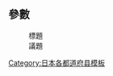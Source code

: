 {{Navbox
|name = {{{name|日本都道府縣別}}}
|state = {{{state|autocollapse}}}
|titlestyle = background:#efefef;
|title = {{flagicon|JPN}} {{{1}}}
|imageleft =
|image = [[File:Japan large.png|200px]]
|bodystyle = background:#f9f9f9;
|groupstyle = background:#efefef;vertical-align:top;padding:0.125em 0.25em;
|liststyle = width:auto;
|oddstyle = background:#fcfcfc;
|evenstyle =
|abovestyle =
|above =

|group1 = [[北海道|北海道地方]]
|list1 = [[北海道{{{2}}}|北海道]]
|group2 = [[東北地方]]
|list2 = [[青森縣{{{2}}}|青森縣]] &#124; [[岩手縣{{{2}}}|岩手縣]] &#124; [[宮城縣{{{2}}}|宮城縣]] &#124; [[秋田縣{{{2}}}|秋田縣]] &#124; [[山形縣{{{2}}}|山形縣]] &#124; [[福島縣{{{2}}}|福島縣]]
|group3 = [[關東地方]]
|list3 = [[茨城縣{{{2}}}|茨城縣]] &#124; [[栃木縣{{{2}}}|栃木縣]] &#124; [[群馬縣{{{2}}}|群馬縣]] &#124; [[埼玉縣{{{2}}}|埼玉縣]] &#124; [[千葉縣{{{2}}}|千葉縣]] &#124; [[東京都{{{2}}}|東京都]] &#124; [[神奈川縣{{{2}}}|神奈川縣]] 
|group4 = [[中部地方]]
|list4 = [[新潟縣{{{2}}}|新潟縣]] &#124; [[富山縣{{{2}}}|富山縣]] &#124; [[石川縣{{{2}}}|石川縣]] &#124; [[福井縣{{{2}}}|福井縣]] &#124; [[山梨縣{{{2}}}|山梨縣]] &#124; [[長野縣{{{2}}}|長野縣]] &#124; [[岐阜縣{{{2}}}|岐阜縣]] &#124; [[靜岡縣{{{2}}}|靜岡縣]] &#124; [[愛知縣{{{2}}}|愛知縣]] 
|group5 = [[近畿地方]]
|list5 = [[三重縣{{{2}}}|三重縣]] &#124; [[滋賀縣{{{2}}}|滋賀縣]] &#124; [[京都府{{{2}}}|京都府]] &#124; [[大阪府{{{2}}}|大阪府]] &#124; [[兵庫縣{{{2}}}|兵庫縣]] &#124; [[奈良縣{{{2}}}|奈良縣]] &#124; [[和歌山縣{{{2}}}|和歌山縣]]
|group6 = [[中國地方]]
|list6 = [[鳥取縣{{{2}}}|鳥取縣]] &#124; [[島根縣{{{2}}}|島根縣]] &#124; [[岡山縣{{{2}}}|岡山縣]] &#124; [[廣島縣{{{2}}}|廣島縣]] &#124; [[山口縣{{{2}}}|山口縣]]
|group7 = [[四國|四國地方]]
|list7 = [[德島縣{{{2}}}|德島縣]] &#124; [[香川縣{{{2}}}|香川縣]] &#124; [[愛媛縣{{{2}}}|愛媛縣]] &#124; [[高知縣{{{2}}}|高知縣]]
|group8 = [[九州 (日本)|九州地方]]
|list8 = [[福岡縣{{{2}}}|福岡縣]] &#124; [[佐賀縣{{{2}}}|佐賀縣]] &#124; [[長崎縣{{{2}}}|長崎縣]] &#124; [[熊本縣{{{2}}}|熊本縣]] &#124; [[大分縣{{{2}}}|大分縣]] &#124; [[宮崎縣{{{2}}}|宮崎縣]] &#124; [[鹿兒島縣{{{2}}}|鹿兒島縣]]
|group9 = [[沖繩縣|沖繩地方]]
|list9 = [[沖繩縣{{{2}}}|沖繩縣]]
}}

<noinclude>

==參數==
;{{{1}}}
:標題
;{{{2}}}
:議題

[[Category:日本各都道府县模板]]

</noinclude>